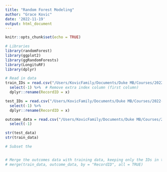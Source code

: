 ```yaml
---
title: "Random Forest Modeling"
author: "Grace Kovic"
date: '2022-11-19'
output: html_document
---
```


```r
knitr::opts_chunk$set(echo = TRUE)
```

```r
# Libraries 
library(randomForest)
library(ggplot2)
library(ggRandomForests)
library(LongituRF)
library(dplyr)
```

```r
# Read in data 
train_IDs = read.csv("/Users/KovicFamily/Documents/Duke MB/Courses/2022-2023 Courses/Fall 2022/BIOSTAT 707 - Stat Machine Learning/Final Project/707FinalProject/train.csv") %>% 
  select(-1) %>%  # Remove extra index column (first column)
  dplyr::rename(RecordID = x)

test_IDs = read.csv("/Users/KovicFamily/Documents/Duke MB/Courses/2022-2023 Courses/Fall 2022/BIOSTAT 707 - Stat Machine Learning/Final Project/707FinalProject/test.csv") %>% 
  select(-1) %>% 
  dplyr::rename(RecordID = x)

outcome_data = read.csv("/Users/KovicFamily/Documents/Duke MB/Courses/2022-2023 Courses/Fall 2022/BIOSTAT 707 - Stat Machine Learning/Final Project/707FinalProject/outcomes.csv") %>% 
  select(-1)
```

```r
str(test_data)
str(train_data)

```

```r
# Subset the 


# Merge the outcomes data with training data, keeping only the IDs in train_data
# merge(train_data, outcome_data, by = "RecordID", all = TRUE)
```

